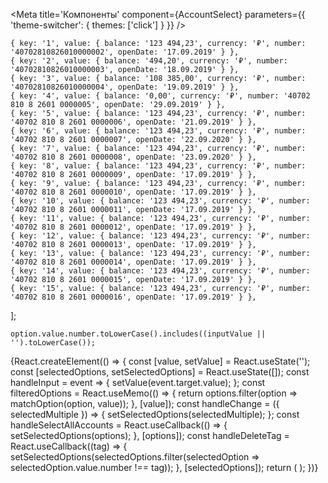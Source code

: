


<Meta
    title='Компоненты'
    component={AccountSelect}
    parameters={{ 'theme-switcher': { themes: ['click'] } }}
/>


<!-- Canvas -->

    { key: '1', value: { balance: '123 494,23', currency: '₽', number: '40702810826010000002', openDate: '17.09.2019' } },
    { key: '2', value: { balance: '494,20', currency: '₽', number: '40702810826010000003', openDate: '18.09.2019' } },
    { key: '3', value: { balance: '108 385,00', currency: '₽', number: '40702810826010000004', openDate: '19.09.2019' } },
    { key: '4', value: { balance: '0,00', currency: '₽', number: '40702 810 8 2601 0000005', openDate: '29.09.2019' } },
    { key: '5', value: { balance: '123 494,23', currency: '₽', number: '40702 810 8 2601 0000006', openDate: '21.09.2019' } },
    { key: '6', value: { balance: '123 494,23', currency: '₽', number: '40702 810 8 2601 0000007', openDate: '22.09.2020' } },
    { key: '7', value: { balance: '123 494,23', currency: '₽', number: '40702 810 8 2601 0000008', openDate: '23.09.2020' } },
    { key: '8', value: { balance: '123 494,23', currency: '₽', number: '40702 810 8 2601 0000009', openDate: '17.09.2019' } },
    { key: '9', value: { balance: '123 494,23', currency: '₽', number: '40702 810 8 2601 0000010', openDate: '17.09.2019' } },
    { key: '10', value: { balance: '123 494,23', currency: '₽', number: '40702 810 8 2601 0000011', openDate: '17.09.2019' } },
    { key: '11', value: { balance: '123 494,23', currency: '₽', number: '40702 810 8 2601 0000012', openDate: '17.09.2019' } },
    { key: '12', value: { balance: '123 494,23', currency: '₽', number: '40702 810 8 2601 0000013', openDate: '17.09.2019' } },
    { key: '13', value: { balance: '123 494,23', currency: '₽', number: '40702 810 8 2601 0000014', openDate: '17.09.2019' } },
    { key: '14', value: { balance: '123 494,23', currency: '₽', number: '40702 810 8 2601 0000015', openDate: '17.09.2019' } },
    { key: '15', value: { balance: '123 494,23', currency: '₽', number: '40702 810 8 2601 0000016', openDate: '17.09.2019' } },
];

    option.value.number.toLowerCase().includes((inputValue || '').toLowerCase());

<Story name='AccountSelect'>
    {React.createElement(() => {
        const [value, setValue] = React.useState('');
        const [selectedOptions, setSelectedOptions] = React.useState([]);
        const handleInput = event => {
            setValue(event.target.value);
        };
        const filteredOptions = React.useMemo(() => {
            return options.filter(option => matchOption(option, value));
        }, [value]);
        const handleChange = ({ selectedMultiple }) => {
            setSelectedOptions(selectedMultiple);
        };
        const handleSelectAllAccounts = React.useCallback(() => {
            setSelectedOptions(options);
        }, [options]);
        const handleDeleteTag = React.useCallback((tag) => {
            setSelectedOptions(selectedOptions.filter(selectedOption => selectedOption.value.number !== tag));
        }, [selectedOptions]);
        return (
            <AccountSelect
                size="m"
                block={true}
                value={value}
                multiple={true}
                closeOnSelect={false}
                allowUnselect={true}
                label={"Номер счёта справки"}
                placeholder={"Введите номер счёта справки"}
                onInput={handleInput}
                onChange={handleChange}
                options={filteredOptions}
                selected={selectedOptions}
                onDeleteTag={handleDeleteTag}
                onSelectAll={handleSelectAllAccounts}
            />
        );
    })}
</Story>
